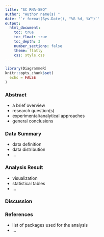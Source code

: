 ```yaml
---
title: "SC RNA-SEQ"
author: "Author name(s) "
date: '`r format(Sys.Date(), "%B %d, %Y")`'
output:
  html_document:
    toc: true 
    toc_float: true
    toc_depth: 3  
    number_sections: false  
    theme: flatly  
    css: style.css
---
```


```r
library(DiagrammeR)
knitr::opts_chunk$set(
  echo = FALSE
)
```

### Abstract
- a brief overview
- research question(s) 
- experimental/analytical approaches 
- general conclusions

### Data Summary
- data definition
- data distribution
- ...

### Analysis Result
- visualization
- statistical tables 
- ...

### Discussion

### References
- list of packages used for the analysis
- ...
